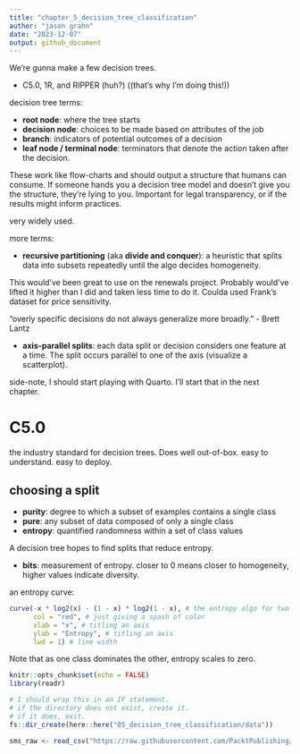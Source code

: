 ```yaml
---
title: "chapter_5_decision_tree_classification"
author: "jason grahn"
date: "2023-12-07"
output: github_document
---
```


We're gunna make a few decision trees.

* C5.0, 1R, and RIPPER (huh?) ((that's why I'm doing this!))

decision tree terms: 

* **root node**: where the tree starts
* **decision node**: choices to be made based on attributes of the job
* **branch**: indicators of potential outcomes of a decision
* **leaf node / terminal node**: terminators that denote the action taken after the decision. 

These work like flow-charts and should output a structure that humans can consume. If someone hands you a decision tree model and doesn't give you the structure, they're lying to you. Important for legal transparency, or if the results might inform practices.

very widely used.

more terms: 

* **recursive partitioning** (aka **divide and conquer**): a heuristic that splits data into subsets repeatedly until the algo decides homogeneity. 

This would've been great to use on the renewals project. Probably would've lifted it higher than I did and taken less time to do it. Coulda used Frank's dataset for price sensitivity.

"overly specific decisions do not always generalize more broadly." - Brett Lantz

* **axis-parallel splits**: each data split or decision considers one feature at a time. The split occurs parallel to one of the axis (visualize a scatterplot).

side-note, I should start playing with Quarto. I'll start that in the next chapter.

# C5.0

the industry standard for decision trees. Does well out-of-box. easy to understand. easy to deploy.

## choosing a split

* **purity**: degree to which a subset of examples contains a single class
* **pure**: any subset of data composed of only a single class
* **entropy**: quantified randomness within a set of class values

A decision tree hopes to find splits that reduce entropy.

* **bits**: measurement of entropy. closer to 0 means closer to homogeneity, higher values indicate diversity.

an entropy curve: 

```r
curve(-x * log2(x) - (1 - x) * log2(1 - x), # the entropy algo for two class outcomes 
      col = "red", # just giving a spash of color
      xlab = "x", # titling an axis
      ylab = "Entropy", # titling an axis
      lwd = 1) # line width
```

Note that as one class dominates the other, entropy scales to zero. 




```r
knitr::opts_chunk$set(echo = FALSE)
library(readr)

# I should wrap this in an IF statement. 
# if the directory does not exist, create it. 
# if it does, exit.
fs::dir_create(here::here("05_decision_tree_classification/data"))
```




```r
sms_raw <- read_csv("https://raw.githubusercontent.com/PacktPublishing/Machine-Learning-with-R-Fourth-Edition/main/Chapter%2005/sms_spam.csv")

```

